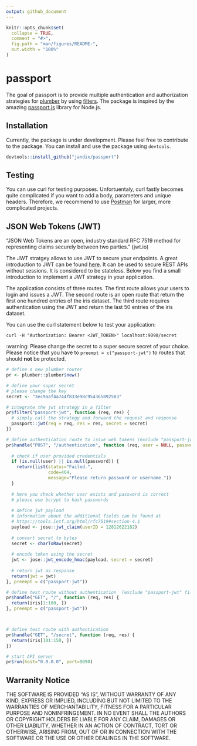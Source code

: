```yaml
---
output: github_document
---
```


<!-- README.md is generated from README.Rmd. Please edit that file -->

```r
knitr::opts_chunk$set(
  collapse = TRUE,
  comment = "#>",
  fig.path = "man/figures/README-",
  out.width = "100%"
)
```

# passport

The goal of passport is to provide multiple authentication and authorization strategies for [plumber](https://www.rplumber.io/) by using [filters](https://www.rplumber.io/docs/routing-and-input.html#filters). The package is inspired by the amazing [passport.js](http://www.passportjs.org/) library for Node.js.

## Installation

Currently, the package is under development. Please feel free to contribute to the package. You can install and use the package using `devtools`. 

```r
devtools::install_github("jandix/passport")
```

## Testing

You can use curl for testing purposes. Unfortuentaly, curl fastly becomes quite complicated if you want to add a body, parameters and unique headers. Therefore, we recommend to use [Postman](https://www.getpostman.com/) for larger, more complicated projects. 


## JSON Web Tokens (JWT) 

"JSON Web Tokens are an open, industry standard RFC 7519 method for representing claims securely between two parties." (jwt.io)

The JWT stratgey allows to use JWT to secure your endpoints. A great introduction to JWT can be found [here](https://jwt.io/introduction/). It can be used to secure REST APIs without sessions. It is considered to be stateless. Below you find a small introduction to implement a JWT strategy in your application.  

The application consists of three routes. The first route allows your users to login and issues a JWT. The second route is an open route that return the first one hundred entries of the iris dataset. The third route requires authentication using the JWT and return the last 50 entries of the iris dataset.

You can use the curl statement below to test your application:

```
curl -H "Authorization: Bearer <JWT_TOKEN>" localhost:9090/secret
```

:warning: Please change the secret to a super secure secret of your choice. Please notice that you have to `preempt = c("passport-jwt")` to routes that should **not** be protected.

```r
# define a new plumber router
pr <- plumber::plumber$new()

# define your super secret
# please change the key
secret <- "3ec9aaf4a744f833e98c954365892583"

# integrate the jwt strategy in a filter
pr$filter("passport-jwt", function (req, res) {
  # simply call the strategy and forward the request and response
  passport::jwt(req = req, res = res, secret = secret)
})

# define authentication route to issue web tokens (exclude "passport-jwt" filter using preempt)
pr$handle("POST", "/authentication", function (req, user = NULL, password = NULL) {
  
  # check if user provided credentials
  if (is.null(user) || is.null(password)) {
    return(list(status="Failed.",
                code=404,
                message="Please return password or username."))
  }
  
  # here you check whether user exists and password is correct
  # please use bcrypt to hash passwords
  
  # define jwt payload
  # information about the additional fields can be found at 
  # https://tools.ietf.org/html/rfc7519#section-4.1
  payload <- jose::jwt_claim(userID = 12812622182)
  
  # convert secret to bytes
  secret <- charToRaw(secret)
  
  # encode token using the secret 
  jwt <- jose::jwt_encode_hmac(payload, secret = secret)
  
  # return jwt as response
  return(jwt = jwt)
}, preempt = c("passport-jwt"))

# define test route without authentication  (exclude "passport-jwt" filter using preempt)
pr$handle("GET", "/", function (req, res) {
  return(iris[1:100, ])
}, preempt = c("passport-jwt"))



# define test route with authentication
pr$handle("GET", "/secret", function (req, res) {
  return(iris[101:150, ])
})

# start API server
pr$run(host="0.0.0.0", port=9090)
```


## Warranity Notice

THE SOFTWARE IS PROVIDED "AS IS", WITHOUT WARRANTY OF ANY KIND, EXPRESS OR IMPLIED, INCLUDING BUT NOT LIMITED TO THE WARRANTIES OF MERCHANTABILITY, FITNESS FOR A PARTICULAR PURPOSE AND NONINFRINGEMENT. IN NO EVENT SHALL THE AUTHORS OR COPYRIGHT HOLDERS BE LIABLE FOR ANY CLAIM, DAMAGES OR OTHER LIABILITY, WHETHER IN AN ACTION OF CONTRACT, TORT OR OTHERWISE, ARISING FROM, OUT OF OR IN CONNECTION WITH THE SOFTWARE OR THE USE OR OTHER DEALINGS IN THE SOFTWARE.


